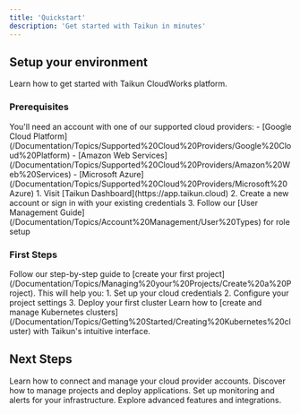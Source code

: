 ```yaml
---
title: 'Quickstart'
description: 'Get started with Taikun in minutes'
---
```


## Setup your environment

Learn how to get started with Taikun CloudWorks platform.

### Prerequisites

<AccordionGroup>
  <Accordion icon="cloud" title="Cloud Provider Account">
    You'll need an account with one of our supported cloud providers:
    - [Google Cloud Platform](/Documentation/Topics/Supported%20Cloud%20Providers/Google%20Cloud%20Platform)
    - [Amazon Web Services](/Documentation/Topics/Supported%20Cloud%20Providers/Amazon%20Web%20Services)
    - [Microsoft Azure](/Documentation/Topics/Supported%20Cloud%20Providers/Microsoft%20Azure)
  </Accordion>
  <Accordion icon="user" title="Taikun Account">
    1. Visit [Taikun Dashboard](https://app.taikun.cloud)
    2. Create a new account or sign in with your existing credentials
    3. Follow our [User Management Guide](/Documentation/Topics/Account%20Management/User%20Types) for role setup
  </Accordion>
</AccordionGroup>

### First Steps

<AccordionGroup>
<Accordion icon="rocket" title="Create Your First Project">
  Follow our step-by-step guide to [create your first project](/Documentation/Topics/Managing%20your%20Projects/Create%20a%20Project).
  This will help you:
  1. Set up your cloud credentials
  2. Configure your project settings
  3. Deploy your first cluster
</Accordion>
<Accordion icon="cube" title="Deploy Kubernetes">
  Learn how to [create and manage Kubernetes clusters](/Documentation/Topics/Getting%20Started/Creating%20Kubernetes%20cluster)
  with Taikun's intuitive interface.
</Accordion>
</AccordionGroup>

## Next Steps

<CardGroup>
<Card title="Cloud Integration" icon="cloud" href="/Documentation/Topics/Getting%20Started/Connect%20your%20Cloud">
  Learn how to connect and manage your cloud provider accounts.
</Card>
<Card title="Project Management" icon="folder" href="/Documentation/Topics/Managing%20your%20Projects/Installing%20Applications">
  Discover how to manage projects and deploy applications.
</Card>
<Card title="Monitoring" icon="chart-line" href="/Documentation/Topics/Monitoring%20your%20Projects/Available%20Monitoring%20tools">
  Set up monitoring and alerts for your infrastructure.
</Card>
<Card title="Advanced Features" icon="wand-magic-sparkles" href="/Documentation/Topics/Taikun%20CloudWorks%20Overview/Taikun%20CloudWorks%20Architecture">
  Explore advanced features and integrations.
</Card>
</CardGroup>

